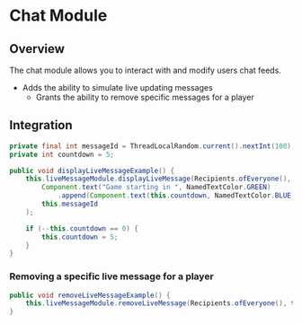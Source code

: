 # Chat Module

## Overview

The chat module allows you to interact with and modify users chat feeds.

- Adds the ability to simulate live updating messages
    - Grants the ability to remove specific messages for a player

## Integration

```java
private final int messageId = ThreadLocalRandom.current().nextInt(100);
private int countdown = 5;

public void displayLiveMessageExample() {
    this.liveMessageModule.displayLiveMessage(Recipients.ofEveryone(),
        Component.text("Game starting in ", NamedTextColor.GREEN)
            .append(Component.text(this.countdown, NamedTextColor.BLUE)),
        this.messageId
    );

    if (--this.countdown == 0) {
        this.countdown = 5;
    }
}
```

### Removing a specific live message for a player

```java
public void removeLiveMessageExample() {
    this.liveMessageModule.removeLiveMessage(Recipients.ofEveryone(), this.messageId);
}
```
